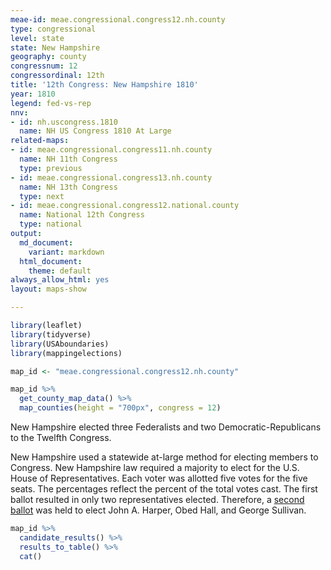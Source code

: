 ```yaml
---
meae-id: meae.congressional.congress12.nh.county
type: congressional
level: state
state: New Hampshire
geography: county
congressnum: 12
congressordinal: 12th
title: '12th Congress: New Hampshire 1810'
year: 1810
legend: fed-vs-rep
nnv:
- id: nh.uscongress.1810
  name: NH US Congress 1810 At Large
related-maps:
- id: meae.congressional.congress11.nh.county
  name: NH 11th Congress
  type: previous
- id: meae.congressional.congress13.nh.county
  name: NH 13th Congress
  type: next
- id: meae.congressional.congress12.national.county
  name: National 12th Congress
  type: national
output:
  md_document:
    variant: markdown
  html_document:
    theme: default
always_allow_html: yes
layout: maps-show

---
```


```r
library(leaflet)
library(tidyverse)
library(USAboundaries)
library(mappingelections)

map_id <- "meae.congressional.congress12.nh.county"
```

<div class="map">

```r
map_id %>%
  get_county_map_data() %>%
  map_counties(height = "700px", congress = 12)
```

</div>

New Hampshire elected three Federalists and two Democratic-Republicans to the Twelfth Congress.

New Hampshire used a statewide at-large method for electing members to Congress. New Hampshire law required a majority to elect for the U.S. House of Representatives. Each voter was allotted five votes for the five seats. The percentages reflect the percent of the total votes cast. The first ballot resulted in only two representatives elected. Therefore, a [second ballot](https://elections.lib.tufts.edu/catalog/tufts:nh.uscongress.2.1811) was held to elect John A. Harper, Obed Hall, and George Sullivan. 

<div class="results-table">

```r
map_id %>%
  candidate_results() %>%
  results_to_table() %>%
  cat()
```

</div>

